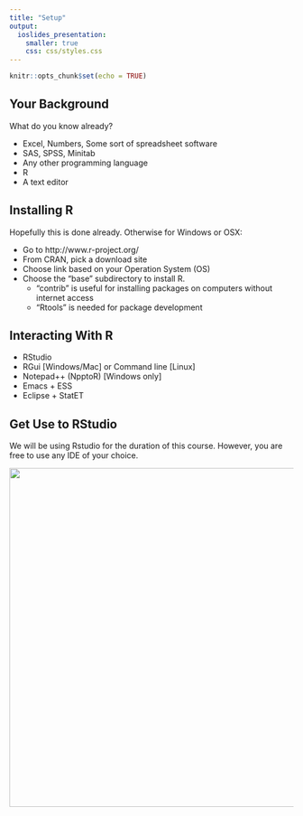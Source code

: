 ```yaml
---
title: "Setup"
output:
  ioslides_presentation: 
    smaller: true
    css: css/styles.css
---
```


```r
knitr::opts_chunk$set(echo = TRUE)
```

## Your Background

What do you know already?

- Excel, Numbers, Some sort of spreadsheet software
- SAS, SPSS, Minitab
- Any other programming language
- R
- A text editor

## Installing R

Hopefully this is done already. Otherwise for Windows or OSX:

- Go to http://www.r-project.org/
- From CRAN, pick a download site 
- Choose link based on your Operation System (OS)
- Choose the "base" subdirectory to install R.
  - "contrib" is useful for installing packages on computers without internet access
  - "Rtools" is needed for package development
  

## Interacting With R

- RStudio
- RGui [Windows/Mac] or Command line [Linux]
- Notepad++ (NpptoR) [Windows only]
- Emacs + ESS
- Eclipse + StatET

## Get Use to RStudio

We will be using Rstudio for the duration of this course. However, you are free to use any IDE of your choice.


<center><img src="images/Rstudio.png" width="600px"></center>







